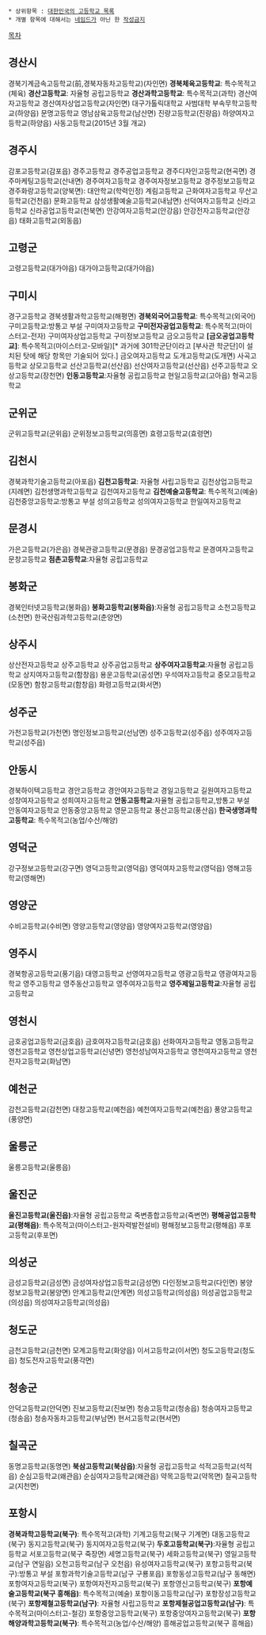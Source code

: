  * 상위항목 : [[대한민국의 고등학교 목록]]
 * 개별 항목에 대해서는 [[네임드]]가 아닌 한 [[작성금지]]
[[목차]]
== 경산시 ==
경북기계금속고등학교(前,경북자동차고등학교)(자인면)
'''경북체육고등학교''': 특수목적고(체육)
'''경산고등학교''': 자율형 공립고등학교
'''경산과학고등학교''': 특수목적고(과학)
경산여자고등학교
경산여자상업고등학교(자인면)
대구가톨릭대학교 사범대학 부속무학고등학교(하양읍)
문명고등학교
영남삼육고등학교(남산면)
진량고등학교(진량읍)
하양여자고등학교(하양읍)
사동고등학교(2015년 3월 개교)

== 경주시 ==
감포고등학교(감포읍)
경주고등학교
경주공업고등학교
경주디자인고등학교(현곡면)
경주마케팅고등학교(산내면)
경주여자고등학교
경주여자정보고등학교
경주정보고등학교
경주화랑고등학교(양북면): 대안학교(학력인정)
계림고등학교
근화여자고등학교
무산고등학교(건천읍)
문화고등학교
삼성생활예술고등학교(내남면)
선덕여자고등학교
신라고등학교
신라공업고등학교(천북면)
안강여자고등학교(안강읍)
안강전자고등학교(안강읍)
태화고등학교(외동읍)

== 고령군 ==
고령고등학교(대가야읍)
대가야고등학교(대가야읍)

== 구미시 ==
경구고등학교
경북생활과학고등학교(해평면)
'''경북외국어고등학교''': 특수목적고(외국어)
구미고등학교:방통고 부설
구미여자고등학교
'''구미전자공업고등학교''': 특수목적고(마이스터고-전자)
구미여자상업고등학교
구미정보고등학교
금오고등학교
'''[금오공업고등학교]''': 특수목적고(마이스터고-모바일)[* 과거에 301학군단이라고 [부사관 학군단]이 설치된 탓에 해당 항목만 기술되어 있다.]
금오여자고등학교
도개고등학교(도개면)
사곡고등학교
상모고등학교
선산고등학교(선산읍)
선산여자고등학교(선산읍)
선주고등학교
오상고등학교(장천면)
'''인동고등학교''':자율형 공립고등학교
현일고등학교(고아읍)
형곡고등학교

== 군위군 ==
군위고등학교(군위읍)
군위정보고등학교(의흥면)
효령고등학교(효령면)

== 김천시 ==
경북과학기술고등학교(아포읍)
'''김천고등학교''': 자율형 사립고등학교
김천상업고등학교(지례면)
김천생명과학고등학교
김천여자고등학교
'''김천예술고등학교''': 특수목적고(예술)
김천중앙고등학교:방통고 부설
성의고등학교
성의여자고등학교
한일여자고등학교

== 문경시 ==
가은고등학교(가은읍)
경북관광고등학교(문경읍)
문경공업고등학교
문경여자고등학교
문창고등학교
'''점촌고등학교''':자율형 공립고등학교

== 봉화군 ==
경북인터넷고등학교(봉화읍)
'''봉화고등학교(봉화읍)''':자율형 공립고등학교
소천고등학교(소천면)
한국산림과학고등학교(춘양면)

== 상주시 ==
상산전자고등학교
상주고등학교
상주공업고등학교
'''상주여자고등학교''':자율형 공립고등학교
상지여자고등학교(함창읍)
용운고등학교(공성면)
우석여자고등학교
중모고등학교(모동면)
함창고등학교(함창읍)
화령고등학교(화서면)

== 성주군 ==
가천고등학교(가천면)
명인정보고등학교(선남면)
성주고등학교(성주읍)
성주여자고등학교(성주읍)

== 안동시 ==
경북하이텍고등학교
경안고등학교
경안여자고등학교
경일고등학교
길원여자고등학교
성창여자고등학교
성희여자고등학교
'''안동고등학교''':자율형 공립고등학교,방통고 부설
안동여자고등학교
안동중앙고등학교
영문고등학교
풍산고등학교(풍산읍)
'''한국생명과학고등학교''': 특수목적고(농업/수산/해양)

== 영덕군 ==
강구정보고등학교(강구면)
영덕고등학교(영덕읍)
영덕여자고등학교(영덕읍)
영해고등학교(영해면)

== 영양군 ==
수비고등학교(수비면)
영양고등학교(영양읍)
영양여자고등학교(영양읍)

== 영주시 ==
경북항공고등학교(풍기읍)
대영고등학교
선영여자고등학교
영광고등학교
영광여자고등학교
영주고등학교
영주동산고등학교
영주여자고등학교
'''영주제일고등학교''':자율형 공립고등학교


== 영천시 ==
금호공업고등학교(금호읍)
금호여자고등학교(금호읍)
선화여자고등학교
영동고등학교
영천고등학교
영천상업고등학교(신녕면)
영천성남여자고등학교
영천여자고등학교
영천전자고등학교(화남면)

== 예천군 ==
감천고등학교(감천면)
대창고등학교(예천읍)
예천여자고등학교(예천읍)
풍양고등학교(풍양면)

== 울릉군 ==
울릉고등학교(울릉읍)

== 울진군 ==
'''울진고등학교(울진읍)''':자율형 공립고등학교
죽변종합고등학교(죽변면)
'''평해공업고등학교(평해읍)''': 특수목적고(마이스터고-원자력발전설비)
평해정보고등학교(평해읍)
후포고등학교(후포면)

== 의성군 ==
금성고등학교(금성면)
금성여자상업고등학교(금성면)
다인정보고등학교(다인면)
봉양정보고등학교(봉양면)
안계고등학교(안계면)
의성고등학교(의성읍)
의성공업고등학교(의성읍)
의성여자고등학교(의성읍)

== 청도군 ==
금천고등학교(금천면)
모계고등학교(화양읍)
이서고등학교(이서면)
청도고등학교(청도읍)
청도전자고등학교(풍각면)

== 청송군 ==
안덕고등학교(안덕면)
진보고등학교(진보면)
청송고등학교(청송읍)
청송여자고등학교(청송읍)
청송자동차고등학교(부남면)
현서고등학교(현서면)

== 칠곡군 ==
동명고등학교(동명면)
'''북삼고등학교(북삼읍)''':자율형 공립고등학교
석적고등학교(석적읍)
순심고등학교(왜관읍)
순심여자고등학교(왜관읍)
약목고등학교(약목면)
칠곡고등학교(지천면)

== 포항시 ==
'''경북과학고등학교(북구)''': 특수목적고(과학)
기계고등학교(북구 기계면)
대동고등학교(북구)
동지고등학교(북구)
동지여자고등학교(북구)
'''두호고등학교(북구)''':자율형 공립고등학교
서포고등학교(북구 죽장면)
세명고등학교(북구)
세화고등학교(북구)
영일고등학교(남구 연일읍)
오천고등학교(남구 오천읍)
유성여자고등학교(북구)
포항고등학교(북구):방통고 부설
포항과학기술고등학교(남구 구룡포읍)
포항동성고등학교(남구 동해면)
포항여자고등학교(북구)
포항여자전자고등학교(북구)
포항영신고등학교(북구)
'''포항예술고등학교(북구 흥해읍)''': 특수목적고(예술)
포항이동고등학교(남구)
포항장성고등학교(북구)
'''포항제철고등학교(남구)''': 자율형 사립고등학교
'''포항제철공업고등학교(남구)''': 특수목적고(마이스터고-철강)
포항중앙고등학교(북구)
포항중앙여자고등학교(북구)
'''포항해양과학고등학교(북구)''': 특수목적고(농업/수산/해양)
흥해공업고등학교(북구 흥해읍)

